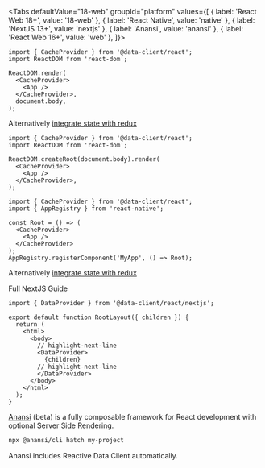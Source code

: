 
<Tabs
defaultValue="18-web"
groupId="platform"
values={[
{ label: 'React Web 18+', value: '18-web' },
{ label: 'React Native', value: 'native' },
{ label: 'NextJS 13+', value: 'nextjs' },
{ label: 'Anansi', value: 'anansi' },
{ label: 'React Web 16+', value: 'web' },
]}>
<TabItem value="web">

```tsx title="index.tsx"
import { CacheProvider } from '@data-client/react';
import ReactDOM from 'react-dom';

ReactDOM.render(
  <CacheProvider>
    <App />
  </CacheProvider>,
  document.body,
);
```

Alternatively [integrate state with redux](../guides/redux.md)

</TabItem>

<TabItem value="18-web">

```tsx title="index.tsx"
import { CacheProvider } from '@data-client/react';
import ReactDOM from 'react-dom';

ReactDOM.createRoot(document.body).render(
  <CacheProvider>
    <App />
  </CacheProvider>,
);
```

</TabItem>

<TabItem value="native">

```tsx title="index.tsx"
import { CacheProvider } from '@data-client/react';
import { AppRegistry } from 'react-native';

const Root = () => (
  <CacheProvider>
    <App />
  </CacheProvider>
);
AppRegistry.registerComponent('MyApp', () => Root);
```

Alternatively [integrate state with redux](../guides/redux.md)

</TabItem>

<TabItem value="nextjs">

<p style={{textAlign: 'center'}}>
<Link className="button button--primary" to="../guides/ssr#nextjs">Full NextJS Guide</Link>
</p>

```tsx title="app/layout.tsx"
import { DataProvider } from '@data-client/react/nextjs';

export default function RootLayout({ children }) {
  return (
    <html>
      <body>
        // highlight-next-line
        <DataProvider>
          {children}
        // highlight-next-line
        </DataProvider>
      </body>
    </html>
  );
}
```

</TabItem>
<TabItem value="anansi">

[Anansi](https://github.com/ntucker/anansi) (beta) is a fully composable framework for React development with optional
Server Side Rendering.

```bash title="bash"
npx @anansi/cli hatch my-project
```

Anansi includes Reactive Data Client automatically.

</TabItem>
</Tabs>
